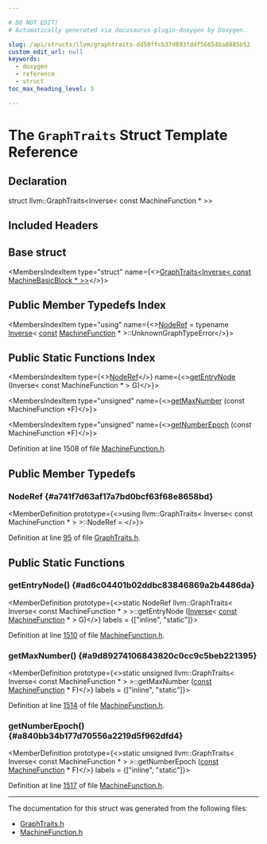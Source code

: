 ```yaml
---

# DO NOT EDIT!
# Automatically generated via docusaurus-plugin-doxygen by Doxygen.

slug: /api/structs/llvm/graphtraits-dd50ffcb37d893fddf56654ba8885b52
custom_edit_url: null
keywords:
  - doxygen
  - reference
  - struct
toc_max_heading_level: 3

---
```





# The `GraphTraits` Struct Template Reference

<DoxygenPage pluginConfig={pluginConfig}>



## Declaration

<CodeBlock>struct llvm::GraphTraits&lt;Inverse&lt; const MachineFunction &#42; &gt;&gt;</CodeBlock>

## Included Headers

<IncludesList>
<IncludesListItem
  filePath="llvm/CodeGen/MachineFunction.h"
  permalink="/docs/api/files/include/include/llvm/include/llvm/codegen/machinefunction-h"
  isLocal="true" />
</IncludesList>

## Base struct

<MembersIndex>

<MembersIndexItem
  type="struct"
  name={<><a href="/docs/api/structs/llvm/graphtraits-8dab79ad0cf15ea502cd9eb4bb116b20">GraphTraits&lt;Inverse&lt; const MachineBasicBlock &#42; &gt;&gt;</a></>}>
</MembersIndexItem>

</MembersIndex>

## Public Member Typedefs Index

<MembersIndex>

<MembersIndexItem
  type="using"
  name={<><a href="/docs/api/structs/llvm/graphtraits/#a741f7d63af17a7bd0bcf63f68e8658bd">NodeRef</a> = typename <a href="/docs/api/structs/llvm/inverse">Inverse</a>&lt; <a href="/docs/api/files/lib/lib/target/lib/target/aarch64/aarch64promoteconstant-cpp/#a90f8350fecae261c25be85d38b451bff">const</a> <a href="/docs/api/classes/llvm/machinefunction">MachineFunction</a> &#42; &gt;::UnknownGraphTypeError</>}>
</MembersIndexItem>

</MembersIndex>

## Public Static Functions Index

<MembersIndex>

<MembersIndexItem
  type={<><a href="/docs/api/structs/llvm/graphtraits/#a741f7d63af17a7bd0bcf63f68e8658bd">NodeRef</a></>}
  name={<><a href="#ad6c04401b02ddbc83846869a2b4486da">getEntryNode</a> (Inverse&lt; const MachineFunction &#42; &gt; G)</>}>
</MembersIndexItem>

<MembersIndexItem
  type="unsigned"
  name={<><a href="#a9d89274106843820c0cc9c5beb221395">getMaxNumber</a> (const MachineFunction &#42;F)</>}>
</MembersIndexItem>

<MembersIndexItem
  type="unsigned"
  name={<><a href="#a840bb34b177d70556a2219d5f962dfd4">getNumberEpoch</a> (const MachineFunction &#42;F)</>}>
</MembersIndexItem>

</MembersIndex>


Definition at line 1508 of file <a href="/docs/api/files/include/include/llvm/include/llvm/codegen/machinefunction-h">MachineFunction.h</a>.

<SectionDefinition>

## Public Member Typedefs

### NodeRef {#a741f7d63af17a7bd0bcf63f68e8658bd}

<MemberDefinition
  prototype={<>using llvm::GraphTraits&lt; Inverse&lt; const MachineFunction &#42; &gt; &gt;::NodeRef = </>}>

Definition at line <a href="/docs/api/files/include/include/llvm/include/llvm/adt/graphtraits-h/#l00095">95</a> of file <a href="/docs/api/files/include/include/llvm/include/llvm/adt/graphtraits-h">GraphTraits.h</a>.
</MemberDefinition>

</SectionDefinition>

<SectionDefinition>

## Public Static Functions

### getEntryNode() {#ad6c04401b02ddbc83846869a2b4486da}

<MemberDefinition
  prototype={<>static NodeRef llvm::GraphTraits&lt; Inverse&lt; const MachineFunction &#42; &gt; &gt;::getEntryNode (<a href="/docs/api/structs/llvm/inverse">Inverse</a>&lt; <a href="/docs/api/files/lib/lib/target/lib/target/aarch64/aarch64promoteconstant-cpp/#a90f8350fecae261c25be85d38b451bff">const</a> <a href="/docs/api/classes/llvm/machinefunction">MachineFunction</a> &#42; &gt; G)</>}
  labels = {["inline", "static"]}>

Definition at line <a href="/docs/api/files/include/include/llvm/include/llvm/codegen/machinefunction-h/#l01510">1510</a> of file <a href="/docs/api/files/include/include/llvm/include/llvm/codegen/machinefunction-h">MachineFunction.h</a>.
</MemberDefinition>

### getMaxNumber() {#a9d89274106843820c0cc9c5beb221395}

<MemberDefinition
  prototype={<>static unsigned llvm::GraphTraits&lt; Inverse&lt; const MachineFunction &#42; &gt; &gt;::getMaxNumber (<a href="/docs/api/files/lib/lib/target/lib/target/aarch64/aarch64promoteconstant-cpp/#a90f8350fecae261c25be85d38b451bff">const</a> <a href="/docs/api/classes/llvm/machinefunction">MachineFunction</a> &#42; F)</>}
  labels = {["inline", "static"]}>

Definition at line <a href="/docs/api/files/include/include/llvm/include/llvm/codegen/machinefunction-h/#l01514">1514</a> of file <a href="/docs/api/files/include/include/llvm/include/llvm/codegen/machinefunction-h">MachineFunction.h</a>.
</MemberDefinition>

### getNumberEpoch() {#a840bb34b177d70556a2219d5f962dfd4}

<MemberDefinition
  prototype={<>static unsigned llvm::GraphTraits&lt; Inverse&lt; const MachineFunction &#42; &gt; &gt;::getNumberEpoch (<a href="/docs/api/files/lib/lib/target/lib/target/aarch64/aarch64promoteconstant-cpp/#a90f8350fecae261c25be85d38b451bff">const</a> <a href="/docs/api/classes/llvm/machinefunction">MachineFunction</a> &#42; F)</>}
  labels = {["inline", "static"]}>

Definition at line <a href="/docs/api/files/include/include/llvm/include/llvm/codegen/machinefunction-h/#l01517">1517</a> of file <a href="/docs/api/files/include/include/llvm/include/llvm/codegen/machinefunction-h">MachineFunction.h</a>.
</MemberDefinition>

</SectionDefinition>

<hr/>

The documentation for this struct was generated from the following files:

<ul>
<li><a href="/docs/api/files/include/include/llvm/include/llvm/adt/graphtraits-h">GraphTraits.h</a></li>
<li><a href="/docs/api/files/include/include/llvm/include/llvm/codegen/machinefunction-h">MachineFunction.h</a></li>
</ul>

</DoxygenPage>
